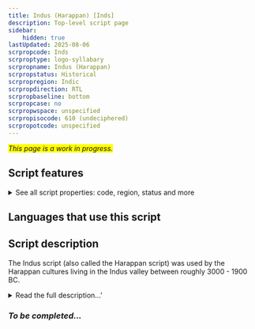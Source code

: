 ```yaml
---
title: Indus (Harappan) [Inds]
description: Top-level script page
sidebar:
    hidden: true
lastUpdated: 2025-08-06
scrpropcode: Inds
scrproptype: logo-syllabary
scrpropname: Indus (Harappan)
scrpropstatus: Historical
scrpropregion: Indic
scrpropdirection: RTL
scrpropbaseline: bottom
scrpropcase: no
scrpropwspace: unspecified
scrpropisocode: 610 (undeciphered)
scrpropotcode: unspecified
---
```


<span style='background-color:yellow'>_This page is a work in progress._</span>


## Script features

<details>
<summary> See all script properties: code, region, status and more</summary>
<ScriptInfo />
</details>

## Languages that use this script

<WsList script='Inds' wsMax='5' />

## Script description

The Indus script (also called the Harappan script) was used by the Harappan cultures living in the Indus valley between roughly 3000 - 1900 BC.

<details><summary>Read the full description...'</summary>_Not yet available._</details>

### _To be completed..._


